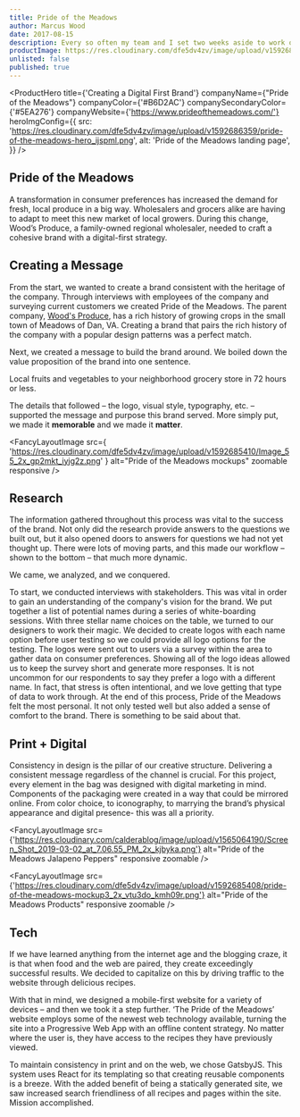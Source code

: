 ```yaml
---
title: Pride of the Meadows
author: Marcus Wood
date: 2017-08-15
description: Every so often my team and I set two weeks aside to work on a passion project. The bottom is line is ever important, but feeding the soul with an adventure on the side is as well.
productImage: https://res.cloudinary.com/dfe5dv4zv/image/upload/v1592686359/pride-of-the-meadows-hero_ijspml.png
unlisted: false
published: true
---
```


<ProductHero
  title={'Creating a Digital First Brand'}
  companyName={"Pride of the Meadows"}
  companyColor={'#B6D2AC'}
  companySecondaryColor={'#5EA276'}
  companyWebsite={'https://www.prideofthemeadows.com/'}
  heroImgConfig={{
    src:
      'https://res.cloudinary.com/dfe5dv4zv/image/upload/v1592686359/pride-of-the-meadows-hero_ijspml.png',
    alt: 'Pride of the Meadows landing page',
  }}
/>

<Section smallPadding>

## Pride of the Meadows

A transformation in consumer preferences has increased the demand for
fresh, local produce in a big way. Wholesalers and grocers alike are
having to adapt to meet this new market of local growers. During this
change, Wood’s Produce, a family-owned regional wholesaler, needed to
craft a cohesive brand with a digital-first strategy.

</Section>

<Section smallPadding>

## Creating a Message

From the start, we wanted to create a brand consistent with the
heritage of the company. Through interviews with employees of the
company and surveying current customers we created Pride of the
Meadows. The parent company, [Wood's Produce](https://woodsproduce.com/),
has a rich history of growing crops in the small town of Meadows of
Dan, VA. Creating a brand that pairs the rich history of the company
with a popular design patterns was a perfect match.

Next, we created a message to build the brand around. We boiled down
the value proposition of the brand into one sentence.

<FancyTile>
  Local fruits and vegetables to your neighborhood grocery store in 72
  hours or less.
</FancyTile>

The details that followed – the logo, visual style, typography, etc. –
supported the message and purpose this brand served. More simply put,
we made it **memorable** and we made it **matter**.

</Section>

<Section secondaryBackground>

<FancyLayoutImage
  src={
    'https://res.cloudinary.com/dfe5dv4zv/image/upload/v1592685410/Image_55_2x_gp2mkt_iyjg2z.png'
  }
  alt="Pride of the Meadows mockups"
  zoomable
  responsive
/>

</Section>

<Section>

## Research

The information gathered throughout this process was vital to
the success of the brand. Not only did the research provide
answers to the questions we built out, but it also opened doors
to answers for questions we had not yet thought up. There were
lots of moving parts, and this made our workflow – shown to the
bottom – that much more dynamic.

We came, we analyzed, and we conquered.

<FancySteps>
  <FancyStepsGroup>
    <FancyStepsStep
      step="1"
      stepColor="rgba(132, 184, 151, .8)"
      arrowDirection="right"
    >
      To start, we conducted interviews with stakeholders. This
      was vital in order to gain an understanding of the company's
      vision for the brand.
    </FancyStepsStep>
    <FancyStepsStep
      step="2"
    >
      We put together a list of potential names during a series of
      white-boarding sessions.
    </FancyStepsStep>
  </FancyStepsGroup>
  <FancyStepsStep
    step="3"
  >
    With three stellar name choices on the table, we turned to our
    designers to work their magic. We decided to create logos with
    each name option before user testing so we could provide all
    logo options for the testing.
  </FancyStepsStep>
  <FancyStepsStep
    step="4"
  >
    The logos were sent out to users via a survey within the area
    to gather data on consumer preferences. Showing all of the
    logo ideas allowed us to keep the survey short and generate
    more responses. It is not uncommon for our respondents to say
    they prefer a logo with a different name. In fact, that stress
    is often intentional, and we love getting that type of data to
    work through.
  </FancyStepsStep>
  <FancyStepsStep
    step="5"
    showArrow={false}
  >
    At the end of this process, Pride of the Meadows felt the most
    personal. It not only tested well but also added a sense of
    comfort to the brand. There is something to be said about
    that.
  </FancyStepsStep>
</FancySteps>

</Section>

<Section >

## Print + Digital

Consistency in design is the pillar of our creative structure. Delivering a consistent
message regardless of the channel is crucial. For this project, every
element in the bag was designed with digital marketing in mind.
Components of the packaging were created in a way that could be
mirrored online. From color choice, to iconography, to marrying the
brand’s physical appearance and digital presence- this was all a
priority.

<FancyTile>

  <FancyLayoutImage
    src={'https://res.cloudinary.com/calderablog/image/upload/v1565064190/Screen_Shot_2019-03-02_at_7.06.55_PM_2x_kjbyka.png'}
    alt="Pride of the Meadows Jalapeno Peppers"
    responsive
    zoomable
  />

</FancyTile>

</Section>

<Section twoColumn>

<SectionColumn>

<FancyLayoutImage
  src={'https://res.cloudinary.com/dfe5dv4zv/image/upload/v1592685408/pride-of-the-meadows-mockup3_2x_vtu3do_kmh09r.png'}
  alt="Pride of the Meadows Products"
  responsive
  zoomable
/>

</SectionColumn>

<SectionColumn>

## Tech

If we have learned anything from the internet age and the
blogging craze, it is that when food and the web are paired,
they create exceedingly successful results. We decided to
capitalize on this by driving traffic to the website through
delicious recipes.

With that in mind, we designed a mobile-first website for a
variety of devices – and then we took it a step further. ‘The
Pride of the Meadows’ website employs some of the newest web
technology available, turning the site into a Progressive Web
App with an offline content strategy. No matter where the user
is, they have access to the recipes they have previously viewed.

To maintain consistency in print and on the web, we chose
GatsbyJS. This system uses React for its templating so that
creating reusable components is a breeze. With the added benefit
of being a statically generated site, we saw increased search
friendliness of all recipes and pages within the site. Mission
accomplished.

</SectionColumn>

</Section>
